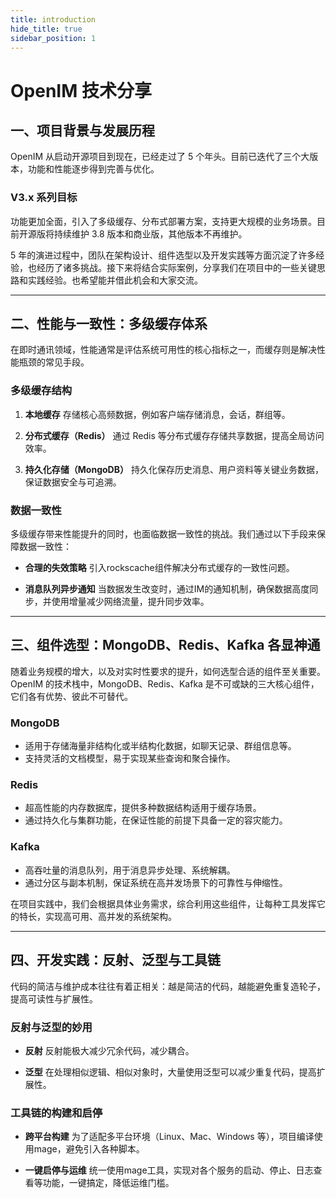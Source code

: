```yaml
---
title: introduction
hide_title: true
sidebar_position: 1
---
```

# OpenIM 技术分享

## 一、项目背景与发展历程

OpenIM 从启动开源项目到现在，已经走过了 5 个年头。目前已迭代了三个大版本，功能和性能逐步得到完善与优化。

### V3.x 系列目标
  功能更加全面，引入了多级缓存、分布式部署方案，支持更大规模的业务场景。目前开源版将持续维护 3.8 版本和商业版，其他版本不再维护。

5 年的演进过程中，团队在架构设计、组件选型以及开发实践等方面沉淀了许多经验，也经历了诸多挑战。接下来将结合实际案例，分享我们在项目中的一些关键思路和实践经验。也希望能并借此机会和大家交流。

---

## 二、性能与一致性：多级缓存体系

在即时通讯领域，性能通常是评估系统可用性的核心指标之一，而缓存则是解决性能瓶颈的常见手段。

### 多级缓存结构

1. **本地缓存**
   存储核心高频数据，例如客户端存储消息，会话，群组等。

2. **分布式缓存（Redis）**
   通过 Redis 等分布式缓存存储共享数据，提高全局访问效率。

3. **持久化存储（MongoDB）**
   持久化保存历史消息、用户资料等关键业务数据，保证数据安全与可追溯。

### 数据一致性

多级缓存带来性能提升的同时，也面临数据一致性的挑战。我们通过以下手段来保障数据一致性：

- **合理的失效策略**
  引入rockscache组件解决分布式缓存的一致性问题。

- **消息队列异步通知**
  当数据发生改变时，通过IM的通知机制，确保数据高度同步，并使用增量减少网络流量，提升同步效率。

---

## 三、组件选型：MongoDB、Redis、Kafka 各显神通

随着业务规模的增大，以及对实时性要求的提升，如何选型合适的组件至关重要。OpenIM 的技术栈中，MongoDB、Redis、Kafka 是不可或缺的三大核心组件，它们各有优势、彼此不可替代。

### MongoDB

- 适用于存储海量非结构化或半结构化数据，如聊天记录、群组信息等。
- 支持灵活的文档模型，易于实现某些查询和聚合操作。

### Redis

- 超高性能的内存数据库，提供多种数据结构适用于缓存场景。
- 通过持久化与集群功能，在保证性能的前提下具备一定的容灾能力。

### Kafka

- 高吞吐量的消息队列，用于消息异步处理、系统解耦。
- 通过分区与副本机制，保证系统在高并发场景下的可靠性与伸缩性。

在项目实践中，我们会根据具体业务需求，综合利用这些组件，让每种工具发挥它的特长，实现高可用、高并发的系统架构。

---

## 四、开发实践：反射、泛型与工具链

代码的简洁与维护成本往往有着正相关：越是简洁的代码，越能避免重复造轮子，提高可读性与扩展性。

### 反射与泛型的妙用

- **反射**
  反射能极大减少冗余代码，减少耦合。

- **泛型**
  在处理相似逻辑、相似对象时，大量使用泛型可以减少重复代码，提高扩展性。

### 工具链的构建和启停

- **跨平台构建**
  为了适配多平台环境（Linux、Mac、Windows 等），项目编译使用mage，避免引入各种脚本。

- **一键启停与运维**
  统一使用mage工具，实现对各个服务的启动、停止、日志查看等功能，一键搞定，降低运维门槛。
